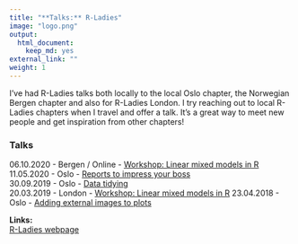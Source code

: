 ```yaml
---
title: "**Talks:** R-Ladies"
image: "logo.png"
output:
  html_document:
    keep_md: yes
external_link: ""
weight: 1
---
```


I've had R-Ladies talks both locally to the local Oslo chapter, the Norwegian Bergen chapter and also for R-Ladies London.
I try reaching out to local R-Ladies chapters when I travel and offer a talk. 
It's a great way to meet new people and get inspiration from other chapters!

### Talks

06.10.2020 - Bergen / Online - [Workshop: Linear mixed models in R](https://athanasiamo.github.io/LME_introduction_workshop/slides/lme_UseR_Oslo_2019.html#1)
11.05.2020 - Oslo - [Reports to impress your boss](https://rladies.github.io/meetup-presentations_oslo/2020-05-11-rmarkdown_like_a_boss/presentation.html#1) <a href="https://www.youtube.com/watch?v=Xn5AmUf7gDQ&t" title="youtube recording"><i class="fab fa-youtube" aria-hidden="true"></i></a>    
30.09.2019 - Oslo - [Data tidying](https://rladies.github.io/meetup-presentations_oslo/2019-09-30-data_tidying_Mo/data_tidying-Mo.html#1)  
20.03.2019 - London - [Workshop: Linear mixed models in R](https://athanasiamo.github.io/LME_introduction_workshop/slides/lme_rladies_london.html#1)
23.04.2018 - Oslo - [Adding external images to plots](https://rladies.github.io/meetup-presentations_oslo/2018-04-23-external-images-to-plots/AddingExternalImages.html#1)


**Links:**  
[R-Ladies webpage](https://www.rladies.org)